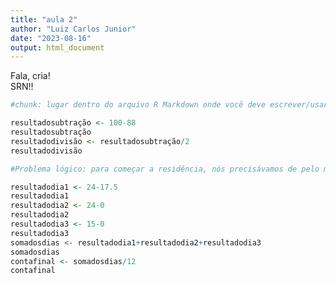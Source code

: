 ```yaml
---
title: "aula 2"
author: "Luiz Carlos Junior"
date: "2023-08-16"
output: html_document
---
```


Fala, cria! <BR> SRN!!
```r
#chunk: lugar dentro do arquivo R Markdown onde você deve escrever/usar a linguagem R 

resultadosubtração <- 100-88
resultadosubtração
resultadodivisão <- resultadosubtração/2
resultadodivisão
```

```r
#Problema lógico: para começar a residência, nós precisávamos de pelo menos 6 computadores. Sendo que 1 computador leva 12 horas para ficar pronto e disponível no data_labe e só se pode preparar 1 computador por vez. Se a gente começou a preparar os computadores no final da última aula, quantos computadores a gente teria disponível até o início da próxima aula? Leve em consideração que a última aula acabou às 17:30 do dia 09/08 e a próxima aula se iniciaria às 15:00 do dia 11/08.

resultadodia1 <- 24-17.5
resultadodia1
resultadodia2 <- 24-0
resultadodia2
resultadodia3 <- 15-0
resultadodia3
somadosdias <- resultadodia1+resultadodia2+resultadodia3
somadosdias
contafinal <- somadosdias/12
contafinal
```



